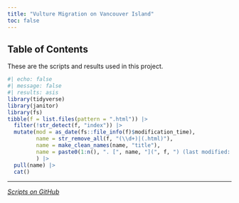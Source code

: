 ```yaml
---
title: "Vulture Migration on Vancouver Island"
toc: false
---
```


## Table of Contents

These are the scripts and results used in this project.

```r
#| echo: false
#| message: false
#| results: asis
library(tidyverse)
library(janitor)
library(fs)
tibble(f = list.files(pattern = ".html")) |>
  filter(!str_detect(f, "index")) |>
  mutate(mod = as_date(fs::file_info(f)$modification_time),
         name = str_remove_all(f, "(\\d+)|(.html)"),
         name = make_clean_names(name, "title"),
         name = paste0(1:n(), ". [", name, "](", f, ") (last modified: ", mod, ")\n"),
         ) |>
  pull(name) |>
  cat()
```

---

*[Scripts on GitHub ](https://github.com/steffilazerte/vulture_migration)*